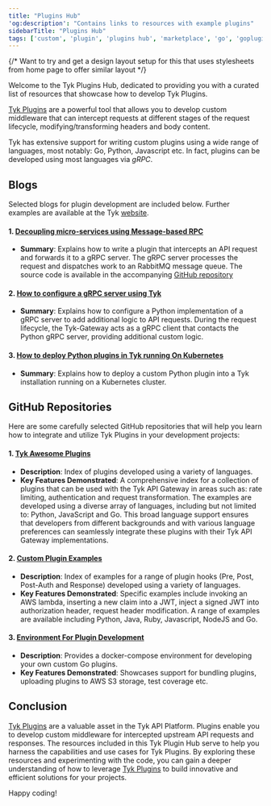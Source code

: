 ```yaml
---
title: "Plugins Hub"
'og:description': "Contains links to resources with example plugins"
sidebarTitle: "Plugins Hub"
tags: ['custom', 'plugin', 'plugins hub', 'marketplace', 'go', 'goplugins', 'go plugin', 'tyk go plugin', 'golang plugin', 'Python', 'Javascript', 'JVMS']
---
```


{/* Want to try and get a design layout setup for this that uses stylesheets from home page to offer similar layout */}

Welcome to the Tyk Plugins Hub, dedicated to providing you with a curated list of resources that showcase how to develop Tyk Plugins. 

[Tyk Plugins](/5.5/plugins) are a powerful tool that allows you to develop custom middleware that can intercept requests at different stages of the request lifecycle, modifying/transforming headers and body content.

Tyk has extensive support for writing custom plugins using a wide range of languages, most notably: Go, Python, Javascript etc. In fact, plugins can be developed using most languages via *gRPC*.

## Blogs

Selected blogs for plugin development are included below. Further examples are available at the Tyk [website](https://tyk.io/?s=plugin).

#### 1. [Decoupling micro-services using Message-based RPC](https://medium.com/@asoorm/decoupling-micro-services-using-message-based-rpc-fa1c12409d8f)
- **Summary**: Explains how to write a plugin that intercepts an API request and forwards it to a gRPC server. The gRPC server processes the request and dispatches work to an RabbitMQ message queue. The source code is available in the accompanying [GitHub repository](https://github.com/asoorm/tyk-rmq-middleware)

#### 2. [How to configure a gRPC server using Tyk](https://tyk.io/blog/how-to-configure-a-grpc-server-using-tyk/)
- **Summary**: Explains how to configure a Python implementation of a gRPC server to add additional logic to API requests. During the request lifecycle, the Tyk-Gateway acts as a gRPC client that contacts the Python gRPC server, providing additional custom logic.

#### 3. [How to deploy Python plugins in Tyk running On Kubernetes](https://tyk.io/blog/how-to-deploy-python-plugins-in-tyk-running-on-kubernetes/)
- **Summary**: Explains how to deploy a custom Python plugin into a Tyk installation running on a Kubernetes cluster.

## GitHub Repositories

Here are some carefully selected GitHub repositories that will help you learn how to integrate and utilize Tyk Plugins in your development projects:

#### 1. [Tyk Awesome Plugins](https://github.com/TykTechnologies/tyk-awesome-plugins)
- **Description**: Index of plugins developed using a variety of languages.
- **Key Features Demonstrated**: A comprehensive index for a collection of plugins that can be used with the Tyk API Gateway in areas such as: rate limiting, authentication and request transformation. The examples are developed using a diverse array of languages, including but not limited to: Python, JavaScript and Go. This broad language support ensures that developers from different backgrounds and with various language preferences can seamlessly integrate these plugins with their Tyk API Gateway implementations.

#### 2. [Custom Plugin Examples](https://github.com/TykTechnologies/custom-plugin-examples/tree/master)
- **Description**: Index of examples for a range of plugin hooks (Pre, Post, Post-Auth and Response) developed using a variety of languages.
- **Key Features Demonstrated**: Specific examples include invoking an AWS lambda, inserting a new claim into a JWT, inject a signed JWT into authorization header, request header modification. A range of examples are available including Python, Java, Ruby, Javascript, NodeJS and Go.

#### 3. [Environment For Plugin Development](https://github.com/TykTechnologies/custom-go-plugin)
- **Description**: Provides a docker-compose environment for developing your own custom Go plugins.
- **Key Features Demonstrated**: Showcases support for bundling plugins, uploading plugins to AWS S3 storage, test coverage etc.

## Conclusion

[Tyk Plugins](/5.5/plugins) are a valuable asset in the Tyk API Platform. Plugins enable you to develop custom middleware for intercepted upstream API requests and responses. The resources included in this Tyk Plugin Hub serve to help you harness the capabilities and use cases for Tyk Plugins. By exploring these resources and experimenting with the code, you can gain a deeper understanding of how to leverage [Tyk Plugins](/5.5/plugins) to build innovative and efficient solutions for your projects.

Happy coding!


